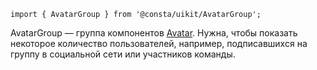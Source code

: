 

```tsx
import { AvatarGroup } from '@consta/uikit/AvatarGroup';
```

AvatarGroup — группа компонентов [Avatar](##LIBS.LIB.STAND/lib:uikit/stand:components-avatar-stable). Нужна, чтобы показать некоторое количество пользователей, например, подписавшихся на группу в социальной сети или участников команды.
